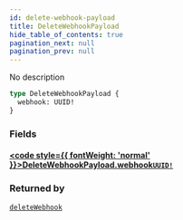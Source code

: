 ```yaml
---
id: delete-webhook-payload
title: DeleteWebhookPayload
hide_table_of_contents: true
pagination_next: null
pagination_prev: null
---
```








No description

```graphql
type DeleteWebhookPayload {
  webhook: UUID!
}
```


### Fields

#### [<code style={{ fontWeight: 'normal' }}>DeleteWebhookPayload.<b>webhook</b></code>](#)<Bullet />[`UUID!`](/scalars/uuid) <Badge class="secondary" text="non-null"/> <Badge class="secondary" text="scalar"/>
> 
> 



### Returned by

[`deleteWebhook`](/mutations/delete-webhook)  <Badge class="secondary" text="mutation"/>



